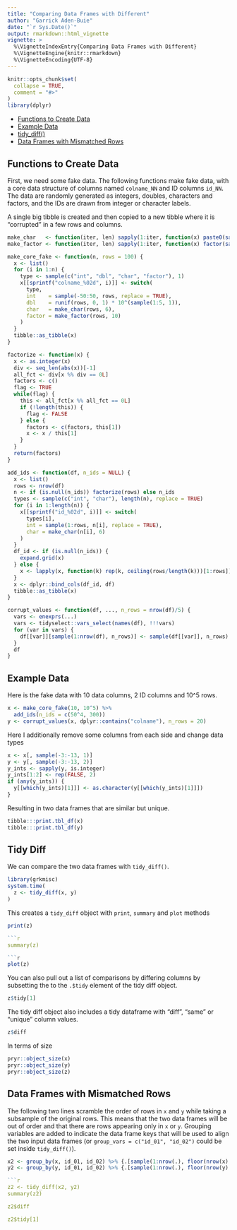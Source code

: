 ```yaml
---
title: "Comparing Data Frames with Different"
author: "Garrick Aden-Buie"
date: "`r Sys.Date()`"
output: rmarkdown::html_vignette
vignette: >
  %\VignetteIndexEntry{Comparing Data Frames with Different}
  %\VignetteEngine{knitr::rmarkdown}
  %\VignetteEncoding{UTF-8}
---
```


```r
knitr::opts_chunk$set(
  collapse = TRUE,
  comment = "#>"
)
library(dplyr)
```

- [Functions to Create Data](#functions-to-create-fake-data)
- [Example Data](#example-data)
- [tidy_diff()](#tidy-diff)
- [Data Frames with Mismatched Rows](#data-frames-with-mismatched-rows)

## Functions to Create Data
First, we need some fake data. The following functions make fake data, with
a core data structure of columns named `colname_NN` and ID columns `id_NN`.
The data are randomly generated as integers, doubles, characters and factors,
and the IDs are drawn from integer or character labels.

A single big tibble is created and then copied to a new tibble where it is
"corrupted" in a few rows and columns.

```r
make_char   <- function(iter, len) sapply(1:iter, function(x) paste0(sample(letters, len, replace = TRUE), collapse = ""))
make_factor <- function(iter, len) sapply(1:iter, function(x) factor(sample(letters[1:len], 1), levels = letters[1:len]))

make_core_fake <- function(n, rows = 100) {
  x <- list()
  for (i in 1:n) {
    type <- sample(c("int", "dbl", "char", "factor"), 1)
    x[[sprintf("colname_%02d", i)]] <- switch(
      type,
      int    = sample(-50:50, rows, replace = TRUE),
      dbl    = runif(rows, 0, 1) * 10^(sample(1:5, 1)),
      char   = make_char(rows, 6),
      factor = make_factor(rows, 10)
    )
  }
  tibble::as_tibble(x)
}

factorize <- function(x) {
  x <- as.integer(x)
  div <- seq_len(abs(x))[-1]
  all_fct <- div[x %% div == 0L]
  factors <- c()
  flag <- TRUE
  while(flag) {
    this <- all_fct[x %% all_fct == 0L]
    if (!length(this)) {
      flag <- FALSE
    } else {
      factors <- c(factors, this[1])
      x <- x / this[1]
    }
  }
  return(factors)
}

add_ids <- function(df, n_ids = NULL) {
  x <- list()
  rows <- nrow(df)
  n <- if (is.null(n_ids)) factorize(rows) else n_ids
  types <- sample(c("int", "char"), length(n), replace = TRUE)
  for (i in 1:length(n)) {
    x[[sprintf("id_%02d", i)]] <- switch(
      types[i],
      int = sample(1:rows, n[i], replace = TRUE),
      char = make_char(n[i], 6)
    )
  }
  df_id <- if (is.null(n_ids)) {
    expand.grid(x)
  } else {
    x <- lapply(x, function(k) rep(k, ceiling(rows/length(k)))[1:rows])
  }
  x <- dplyr::bind_cols(df_id, df)
  tibble::as_tibble(x)
}

corrupt_values <- function(df, ..., n_rows = nrow(df)/5) {
  vars <- enexprs(...)
  vars <- tidyselect::vars_select(names(df), !!!vars)
  for (var in vars) {
    df[[var]][sample(1:nrow(df), n_rows)] <- sample(df[[var]], n_rows)
  }
  df
}
```

## Example Data
Here is the fake data with 10 data columns, 2 ID columns and 10^5 rows.

```r
x <- make_core_fake(10, 10^5) %>%
  add_ids(n_ids = c(50^4, 300))
y <- corrupt_values(x, dplyr::contains("colname"), n_rows = 20)
```

Here I additionally remove some columns from each side and change data types

```r
x <- x[, sample(-3:-13, 1)]
y <- y[, sample(-3:-13, 2)]
y_ints <- sapply(y, is.integer)
y_ints[1:2] <- rep(FALSE, 2)
if (any(y_ints)) {
  y[[which(y_ints)[1]]] <- as.character(y[[which(y_ints)[1]]])
}
```

Resulting in two data frames that are similar but unique.

```r
tibble:::print.tbl_df(x)
tibble:::print.tbl_df(y)
```

## Tidy Diff
We can compare the two data frames with `tidy_diff()`.

```r
library(grkmisc)
system.time(
  z <- tidy_diff(x, y)
)
```

This creates a `tidy_diff` object with `print`, `summary` and `plot` methods

```r
print(z)

```r
summary(z)

```r
plot(z)
```

You can also pull out a list of comparisons by differing columns by
subsetting the to the `.$tidy` element of the tidy diff object.

```r
z$tidy[1]
```

The tidy diff object also includes a tidy dataframe with "diff", "same" or
"unique" column values.

```r
z$diff
```

In terms of size

```r
pryr::object_size(x)
pryr::object_size(y)
pryr::object_size(z)
```

## Data Frames with Mismatched Rows

The following two lines scramble the order of rows in `x` and `y` while
taking a subsample of the original rows. This means that the two data frames
will be out of order and that there are rows appearing only in `x` or `y`.
Grouping variables are added to indicate the data frame keys that will be
used to align the two input data frames (or
`group_vars = c("id_01", "id_02")` could be set inside `tidy_diff()`).

```r
x2 <- group_by(x, id_01, id_02) %>% {.[sample(1:nrow(.), floor(nrow(x) * 0.9952)), ]}
y2 <- group_by(y, id_01, id_02) %>% {.[sample(1:nrow(.), floor(nrow(y) * 0.9921)), ]}

```r
z2 <- tidy_diff(x2, y2)
summary(z2)

z2$diff

z2$tidy[1]
```

